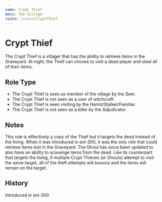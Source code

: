 ```yaml
---
name: Crypt Thief
menu: The Village
route: /roles/CryptThief
---
```



# Crypt Thief

The Crypt Thief is a villager that has the ability to retrieve items in the Graveyard. At night, the Thief can choose to visit a dead player and steal all of their items.

## Role Type

- The Crypt Thief is seen as member of the village by the Seer.
- The Crypt Thief is not seen as a user of witchcraft.
- The Crypt Thief is seen visiting by the Harlot/Stalker/Familiar.
- The Crypt Thief is not seen as a killer by the Adjudicator.

## Notes

This role is effectively a copy of the Thief but it targets the dead instead of the living. When it was introduced in ext-300, it was the only role that could retrieve items lost in the Graveyard.
The Ghoul has since been updated to also have an ability to scavenge items from the dead. Like its counterpart that targets the living, if multiple Crypt Thieves (or Ghouls) attempt to visit 
the same target, all of the theft attempts will bounce and the items will remain on the target.

## History

<Timeline lineColor="white">
  <Event interval="2019-01-01">Introduced in ext-300</Event>
</Timeline>
